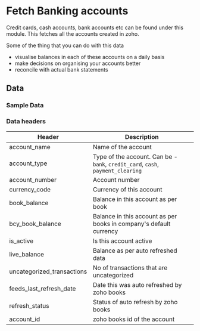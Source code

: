 # Fetch Banking accounts

Credit cards, cash accounts, bank accounts etc can be found under this module. This fetches all the accounts created in zoho. 

Some of the thing that you can do with this data
- visualise balances in each of these accounts on a daily basis
- make decisions on organising your accounts better
- reconcile with actual bank statements

<AddJob
  template="gsheet_zoho_books_db_get_bank_accounts"
/>


## Data

### Sample Data

<Gsheet
  src="https://docs.google.com/spreadsheets/d/1-gX-uq5YrTW-6gQJYM-mNXitEOfJLTiQCvPtV8CR1Yc/edit#gid=1359689744"
/>

### Data headers

| Header | Description |
|----|----|
| account_name | Name of the account |
| account_type | Type of the account. Can be - `bank`, `credit_card`, `cash`, `payment_clearing` |
| account_number | Account number |
| currency_code | Currency of this account |
| book_balance | Balance in this account as per book |
| bcy_book_balance | Balance in this account as per books in company's default currency |
| is_active | Is this account active |
| live_balance | Balance as per auto refreshed data |
| uncategorized_transactions | No of transactions that are uncategorized |
| feeds_last_refresh_date | Date this was auto refreshed by zoho books |
| refresh_status | Status of auto refresh by zoho books |
| account_id | zoho books id of the account |



<!---
### Filteration options

This job can restrict the data that is visible in spreadsheets. Use the following parameters to restrict the data.
| Parameter | Options |
|----|----|
| start_date | Select transactions with billing date on or after `start_date`. Format - `YYYY-MM-DD` |
| end_date | Select transactions with billing date on or before `end_date`. Format - `YYYY-MM-DD` |
| customer_id | Select transactions related to a particular contact (either customer or vendor). Customer id is the id of the customer or vendor from zoho books.  |
-->
<!---
## Others

### Similar jobs

Similar sort of data can be achieved by using get accounting transaction job and filtering it by invoice type. 

### Reports that use this job

Here are some of the report templates that use this job: 
-->